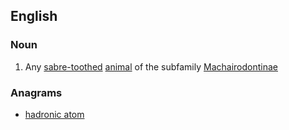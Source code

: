 ==English==

===Noun===
{{en-noun}}

# Any [[sabre-toothed]] [[animal]] of the subfamily [[Machairodontinae]]

===Anagrams===
* [[hadronic atom#English|hadronic atom]]
